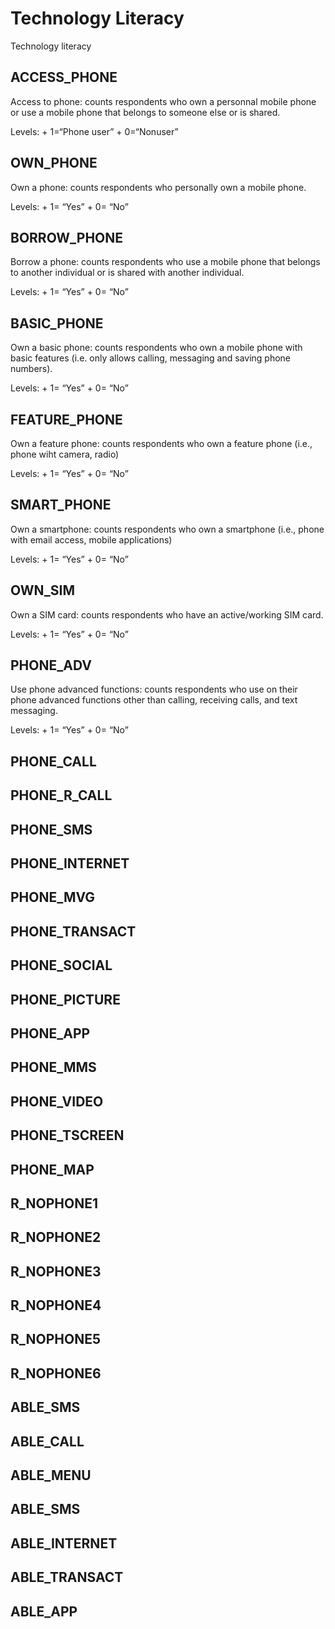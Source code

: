 # Technology Literacy

Technology literacy

## ACCESS_PHONE
Access to phone: counts respondents who own a personnal mobile phone or use a mobile phone that belongs to someone else or is shared.

Levels: 
+ 1="Phone user"
+ 0="Nonuser"

## OWN_PHONE
Own a phone: counts respondents who personally own a mobile phone.

Levels:
+ 1= "Yes"
+ 0= "No"

## BORROW_PHONE
Borrow a phone: counts respondents who use a mobile phone that belongs to another individual or is shared with another individual.

Levels:
+ 1= "Yes"
+ 0= "No"

## BASIC_PHONE
Own a basic phone: counts respondents who own a mobile phone with basic features (i.e. only allows calling, messaging and saving phone numbers).

Levels:
+ 1= "Yes"
+ 0= "No"

## FEATURE_PHONE
Own a feature phone: counts respondents who own a feature phone (i.e., phone wiht camera, radio)

Levels:
+ 1= "Yes"
+ 0= "No"

## SMART_PHONE
Own a smartphone: counts respondents who own a smartphone (i.e., phone with email access, mobile applications)

Levels:
+ 1= "Yes"
+ 0= "No"

## OWN_SIM
Own a SIM card: counts respondents who have an active/working SIM card. 

Levels:
+ 1= "Yes"
+ 0= "No"

## PHONE_ADV
Use phone advanced functions: counts respondents who use on their phone advanced functions other than calling, receiving calls, and text messaging.

Levels:
+ 1= "Yes"
+ 0= "No"

## PHONE_CALL
## PHONE_R_CALL
## PHONE_SMS
## PHONE_INTERNET
## PHONE_MVG
## PHONE_TRANSACT
## PHONE_SOCIAL
## PHONE_PICTURE
## PHONE_APP
## PHONE_MMS
## PHONE_VIDEO
## PHONE_TSCREEN
## PHONE_MAP
## R_NOPHONE1
## R_NOPHONE2
## R_NOPHONE3
## R_NOPHONE4
## R_NOPHONE5
## R_NOPHONE6
## ABLE_SMS
## ABLE_CALL
## ABLE_MENU
## ABLE_SMS
## ABLE_INTERNET
## ABLE_TRANSACT
## ABLE_APP
